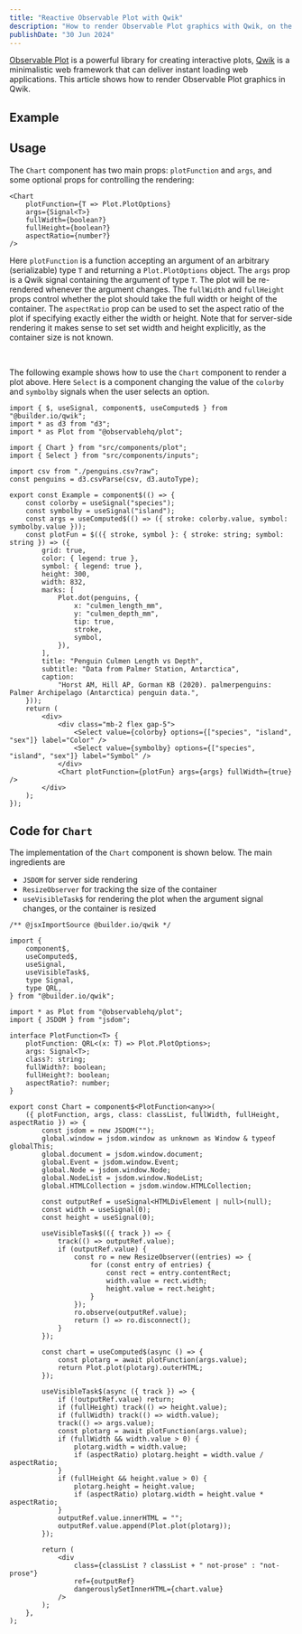 ```yaml
---
title: "Reactive Observable Plot with Qwik"
description: "How to render Observable Plot graphics with Qwik, on the server and on the client."
publishDate: "30 Jun 2024"
---
```



[Observable Plot](https://observablehq.com/@observablehq/plot) is a powerful library for creating interactive plots, [Qwik](https://qwik.dev) is a minimalistic web framework that can deliver instant loading web applications. This article shows how to render Observable Plot graphics in Qwik.

## Example

<Example />

## Usage

The `Chart` component has two main props: `plotFunction` and `args`, and some optional props for controlling the rendering:

```
<Chart
    plotFunction={T => Plot.PlotOptions}
    args={Signal<T>}
    fullWidth={boolean?}
    fullHeight={boolean?}
    aspectRatio={number?}
/>
```

Here `plotFunction` is a function accepting an argument of an arbitrary (serializable) type `T` and returning a `Plot.PlotOptions` object. The `args` prop is a Qwik signal containing the argument of type `T`. The plot will be re-rendered whenever the argument changes. The `fullWidth` and `fullHeight` props control whether the plot should take the full width or height of the container. The `aspectRatio` prop can be used to set the aspect ratio of the plot if specifying exactly either the width or height. Note that for server-side rendering it makes sense to set set width and height explicitly, as the container size is not known.

<br />

The following example shows how to use the `Chart` component to render a plot above. Here `Select` is a component changing the value of the `colorby` and `symbolby` signals when the user selects an option.

```tsx
import { $, useSignal, component$, useComputed$ } from "@builder.io/qwik";
import * as d3 from "d3";
import * as Plot from "@observablehq/plot";

import { Chart } from "src/components/plot";
import { Select } from "src/components/inputs";

import csv from "./penguins.csv?raw";
const penguins = d3.csvParse(csv, d3.autoType);

export const Example = component$(() => {
	const colorby = useSignal("species");
	const symbolby = useSignal("island");
	const args = useComputed$(() => ({ stroke: colorby.value, symbol: symbolby.value }));
	const plotFun = $(({ stroke, symbol }: { stroke: string; symbol: string }) => ({
		grid: true,
		color: { legend: true },
		symbol: { legend: true },
		height: 300,
		width: 832,
		marks: [
			Plot.dot(penguins, {
				x: "culmen_length_mm",
				y: "culmen_depth_mm",
				tip: true,
				stroke,
				symbol,
			}),
		],
		title: "Penguin Culmen Length vs Depth",
		subtitle: "Data from Palmer Station, Antarctica",
		caption:
			"Horst AM, Hill AP, Gorman KB (2020). palmerpenguins: Palmer Archipelago (Antarctica) penguin data.",
	}));
	return (
		<div>
			<div class="mb-2 flex gap-5">
				<Select value={colorby} options={["species", "island", "sex"]} label="Color" />
				<Select value={symbolby} options={["species", "island", "sex"]} label="Symbol" />
			</div>
			<Chart plotFunction={plotFun} args={args} fullWidth={true} />
		</div>
	);
});
```

## Code for `Chart`

The implementation of the `Chart` component is shown below. The main ingredients are

- `JSDOM` for server side rendering
- `ResizeObserver` for tracking the size of the container
- `useVisibleTask$` for rendering the plot when the argument signal changes, or the container is resized

```tsx
/** @jsxImportSource @builder.io/qwik */

import {
	component$,
	useComputed$,
	useSignal,
	useVisibleTask$,
	type Signal,
	type QRL,
} from "@builder.io/qwik";

import * as Plot from "@observablehq/plot";
import { JSDOM } from "jsdom";

interface PlotFunction<T> {
	plotFunction: QRL<(x: T) => Plot.PlotOptions>;
	args: Signal<T>;
	class?: string;
	fullWidth?: boolean;
	fullHeight?: boolean;
	aspectRatio?: number;
}

export const Chart = component$<PlotFunction<any>>(
	({ plotFunction, args, class: classList, fullWidth, fullHeight, aspectRatio }) => {
		const jsdom = new JSDOM("");
		global.window = jsdom.window as unknown as Window & typeof globalThis;
		global.document = jsdom.window.document;
		global.Event = jsdom.window.Event;
		global.Node = jsdom.window.Node;
		global.NodeList = jsdom.window.NodeList;
		global.HTMLCollection = jsdom.window.HTMLCollection;

		const outputRef = useSignal<HTMLDivElement | null>(null);
		const width = useSignal(0);
		const height = useSignal(0);

		useVisibleTask$(({ track }) => {
			track(() => outputRef.value);
			if (outputRef.value) {
				const ro = new ResizeObserver((entries) => {
					for (const entry of entries) {
						const rect = entry.contentRect;
						width.value = rect.width;
						height.value = rect.height;
					}
				});
				ro.observe(outputRef.value);
				return () => ro.disconnect();
			}
		});

		const chart = useComputed$(async () => {
			const plotarg = await plotFunction(args.value);
			return Plot.plot(plotarg).outerHTML;
		});

		useVisibleTask$(async ({ track }) => {
			if (!outputRef.value) return;
			if (fullHeight) track(() => height.value);
			if (fullWidth) track(() => width.value);
			track(() => args.value);
			const plotarg = await plotFunction(args.value);
			if (fullWidth && width.value > 0) {
				plotarg.width = width.value;
				if (aspectRatio) plotarg.height = width.value / aspectRatio;
			}
			if (fullHeight && height.value > 0) {
				plotarg.height = height.value;
				if (aspectRatio) plotarg.width = height.value * aspectRatio;
			}
			outputRef.value.innerHTML = "";
			outputRef.value.append(Plot.plot(plotarg));
		});

		return (
			<div
				class={classList ? classList + " not-prose" : "not-prose"}
				ref={outputRef}
				dangerouslySetInnerHTML={chart.value}
			/>
		);
	},
);
```
